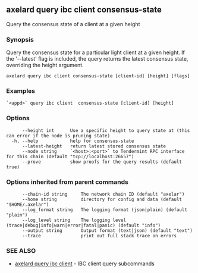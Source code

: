 ## axelard query ibc client consensus-state

Query the consensus state of a client at a given height

### Synopsis

Query the consensus state for a particular light client at a given height.
If the '--latest' flag is included, the query returns the latest consensus state, overriding the height argument.

```
axelard query ibc client consensus-state [client-id] [height] [flags]
```

### Examples

```
`<appd>` query ibc client  consensus-state [client-id] [height]
```

### Options

```
      --height int      Use a specific height to query state at (this can error if the node is pruning state)
  -h, --help            help for consensus-state
      --latest-height   return latest stored consensus state
      --node string     `<host>:<port>` to Tendermint RPC interface for this chain (default "tcp://localhost:26657")
      --prove           show proofs for the query results (default true)
```

### Options inherited from parent commands

```
      --chain-id string     The network chain ID (default "axelar")
      --home string         directory for config and data (default "$HOME/.axelar")
      --log_format string   The logging format (json|plain) (default "plain")
      --log_level string    The logging level (trace|debug|info|warn|error|fatal|panic) (default "info")
      --output string       Output format (text|json) (default "text")
      --trace               print out full stack trace on errors
```

### SEE ALSO

- [axelard query ibc client](/cli-docs/v0_31_3/axelard_query_ibc_client) - IBC client query subcommands
